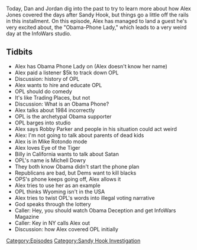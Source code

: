 {{Episode
    | title           = January 14, 2013
    | caption         = [https://knowledgefight.libsyn.com/knowledge-fight-january-14-2013 Listen to this episode on Libsyn]
    | episodeNumber   = 292
    | length          = 01:29:31
    | airDate         = May 3, 2019
    | coverageDate    = January 14, 2013
    | episodeType     = [[:Category:Sandy Hook Investigation|Sandy Hook Investigation]]
    | appearance      = [[Obama Phone Lady]], [[Robby Parker]], [[Billy in California]], [[Michelle Dowry]]
    | oocDrop         = That's what feminism is
    | previousEpisode = [[291: Feline Contessas And Canine Capitalists]]
    | nextEpisode     = [[293: May 2-3, 2019]]
}}

{{Stub}}

Today, Dan and Jordan dig into the past to try to learn more about how Alex Jones covered the days after Sandy Hook, but things go a little off the rails in this installment. On this episode, Alex has managed to land a guest he's very excited about, the "Obama-Phone Lady," which leads to a very weird day at the InfoWars studio.

==Tidbits==

*Alex has Obama Phone Lady on (Alex doesn't know her name)
*Alex paid a listener $5k to track down OPL
*Discussion: history of OPL
*Alex wants to hire and educate OPL
*OPL should do comedy
*It's like Trading Places, but not
*Discussion: What is an Obama Phone?
*Alex talks about 1984 incorrectly
*OPL is the archetypal Obama supporter
*OPL barges into studio
*Alex says Robby Parker and people in his situation could act weird
*Alex: I'm not going to talk about parents of dead kids
*Alex is in Mike Rotondo mode
*Alex loves Eye of the Tiger
*Billy in California wants to talk about Satan
*OPL's name is Michell Dowry
*They both know Obama didn't start the phone plan
*Republicans are bad, but Dems want to kill blacks
*OPS's phone keeps going off, Alex allows it
*Alex tries to use her as an example
*OPL thinks Wyoming isn't in the USA
*Alex tries to twist OPL's words into illegal voting narrative
*God speaks through the lottery
*Caller: Hey, you should watch Obama Deception and get InfoWars Magazine
*Caller: Key in NY calls Alex out
*Discussion: how Alex covered OPL initially

[[Category:Episodes]]
[[Category:Sandy Hook Investigation]]
